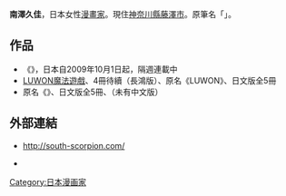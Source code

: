 {{japanese|japanese=南澤 久佳|kana=みなみさわ ひしか|romaji=Minamisawa Hishika}}{{漫畫}}
'''南澤久佳'''{{BD|1978年|10月28日|catIdx=Minamisawa Hishika}}，日本女性[[漫畫家|漫畫家]]。現住[[神奈川縣|神奈川縣]][[藤澤市|藤澤市]]。原筆名「{{lang|ja|南澤 ミヅキ}}」。

==作品==
*《{{lang|ja|アリサのために}}》，日本自2009年10月1日起，隔週連載中
* [[LUWON魔法遊戲|LUWON魔法遊戲]]、4冊待續（長鴻版）、原名《LUWON》、日文版全5冊
* 原名《{{Link-ja|魔法使い養成専門 マジック★スター学院}}》、日文版全5冊、（未有中文版）

==外部連結==
*{{ja}}http://south-scorpion.com/{{Wayback|url=http://south-scorpion.com/ |date=20071220051456 }}
*{{PreViewBook|j-comi.jp|%E5%8D%97%E6%BE%A4%E4%B9%85%E4%BD%B3|南澤久佳}}

{{DEFAULTSORT:Minamisawa Hishika}}
[[Category:日本漫画家|Category:日本漫画家]]
{{Japanese cartoonist-stub}}